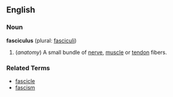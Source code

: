 ==English==
===Noun===
'''fasciculus''' (plural: [[fasciculi]])

# (''anatomy'') A small bundle of [[nerve]], [[muscle]] or [[tendon]] fibers.

===Related Terms===
*[[fascicle]]
*[[fascism]]